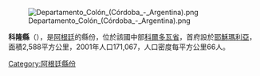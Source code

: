 [[Image:Departamento_Colón_(Córdoba_-_Argentina).png|right]]

{{Coord|30|59|S|64|5|W|display=title}}

'''科隆縣'''（{{lang-es|Departamento Colón}}），是[[阿根廷|阿根廷]]的縣份，位於該國中部[[科爾多瓦省_(阿根廷)|科爾多瓦省]]，首府設於[[耶穌瑪利亞_(科爾多瓦省)|耶穌瑪利亞]]，面積2,588平方公里，2001年人口171,067，人口密度每平方公里66人。

{{Argentina-geo-stub}}
[[Category:阿根廷縣份|Category:阿根廷縣份]]